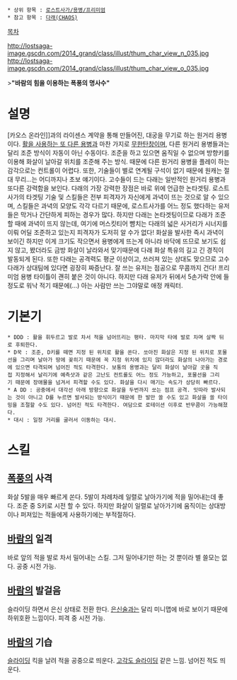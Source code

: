  * 상위 항목 : [[로스트사가/용병/프리미엄]]
 * 참고 항목 : [[다래(CHAOS)]]

[[목차]]

http://lostsaga-image.gscdn.com/2014_grand/class/illust/thum_char_view_n_035.jpg
http://lostsaga-image.gscdn.com/2014_grand/class/illust/thum_char_view_o_035.jpg

>'''"바람의 힘을 이용하는 폭풍의 명사수"'''

= 설명 =
[카오스 온라인]]과의 라이센스 계약을 통해 만들어진, 대궁을 무기로 하는 원거리 용병이다. [[로빈후드(로스트사가)|활을 사용하는 또 다른 용병]]과 마찬 가지로 [[무한탄창]]이며, 다른 원거리 용병들과는 달리 조준 방식이 자동이 아닌 수동이다. 조준을 하고 있으면 움직일 수 없으며 방향키를 이용해 화살이 날아갈 위치를 조준해 주는 방식. 때문에 다른 원거리 용병을 플레이 하는 감각으로는 컨트롤이 어렵다. 또한, 기술들이 별로 연계될 구석이 없기 때문에 원캐는 절대 무리...는 어디까지나 초보 얘기이다. 고수들이 드는 다래는 일반적인 원거리 용병과 또다른 강력함을 보인다. 다래의 가장 강력한 장점은 바로 위에 언급한 논타겟팅. 로스트사가의 타겟팅 기술 및 스킬들은 전부 피격자가 자신에게 과녁이 뜨는 것으로 알 수 있으며, 스킬들은 과녁의 모양도 각각 다르기 때문에, 로스트사가를 어느 정도 했다하는 유저들은 막거나 간단하게 피하는 경우가 많다. 하지만 다래는 논타겟팅이므로 다래가 조준할 때에 과녁이 뜨지 않는데, 여기에 머스킷티어 뺨치는 다래의 넓은 사거리가 시너지를 이뤄 어딜 조준하고 있는지 피격자가 도저히 알 수가 없다! 화살을 발사한 즉시 과녁이 보이긴 하지만 이게 크기도 작으면서 용병에게 뜨는게 아니라 바닥에 뜨므로 보기도 쉽지 않고, 봤더라도 금방 화살이 날라와서 맞기때문에 다래 화살 특유의 길고 긴 경직이 발동되게 된다. 또한 다래는 공격력도 평균 이상이고, 쓰러져 있는 상대도 맞으므로 고수 다래가 상대팀에 있다면 굉장히 짜증난다. 잘 쓰는 유저는 점공으로 무콤까지 건다! 프리미엄 용병 타이틀이 괜히 붙은 것이 아니다. 하지만 다래 유저가 뒤에서 5손가락 안에 들 정도로 워낙 적기 때문에(...) 아는 사람만 쓰는 그야말로 애정 캐릭터.

= 기본기 =
 * DDD : 활을 휘두르고 발로 차서 적을 넘어뜨리는 평타. 마지막 타에 발로 차며 살짝 뒤로 후퇴한다.
 * D꾹 : 조준, D키를 떼면 지정 된 위치로 활을 쏜다. 쏘아진 화살은 지정 된 위치로 포물선을 그리며 날아가 땅에 꽂히기 때문에 꼭 지정 위치에 있지 않더라도 화살의 나아가는 경로에 있으면 타격되며 넘어진 적도 타격한다. 보통의 용병과는 달리 화살이 날아갈 곳을 직접 지정해서 날리기에 예측샷과 같은 고난도 컨트롤도 어느 정도 가능하고, 포물선을 그리기 때문에 장애물을 넘겨서 피격할 수도 있다. 화살을 다시 매기는 속도가 상당히 빠르다.
 * A DD : 공중에서 대각선 아래 방향으로 화살을 두번까지 쏘는 점프 공격. 잇따라 발사되는 것이 아니고 D를 누르면 발사되는 방식이기 때문에 한 발만 쏠 수도 있고 화살을 쏠 타이밍을 조절할 수도 있다. 넘어진 적도 타격한다. 여담으로 로테이션 이후로 반무콤이 가능해졌다.
 * 대시 : 일정 거리를 굴러서 이동하는 대시.

= 스킬 =
== [[폭풍]]의 사격 ==
화살 5발을 매우 빠르게 쏜다. 5발이 차례차례 일렬로 날아가기에 적을 밀어내는데 좋다. 조준 중 S키로 시전 할 수 있다. 하지만 화살이 일렬로 날아가기에 움직이는 상대방이나 퍼져있는 적들에게 사용하기에는 부적절하다.

== [[바람]]의 일격 ==
바로 앞의 적을 발로 차서 밀어내는 스킬. 그저 밀어내기만 하는 것 뿐이라 별 쓸모는 없다. 공중 시전 가능.

== [[바람]]의 발걸음 ==
슬라이딩 하면서 은신 상태로 전환 한다. [[쉐도우어쎄신|은신술]]과는 달리 미니맵에 바로 보이기 때문에 하위호환 느낌이다. 피격 중 시전 가능.

== [[바람]]의 기습 ==
[[슬라이딩]] 킥을 날려 적을 공중으로 띄운다. [[거너(던전 앤 파이터)|고각도 슬라이딩]] 같은 느낌. 넘어진 적도 띄운다.
